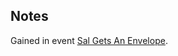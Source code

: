 {{Stub}}

{{CardPage
|quote = ???
|description = Gain 2 [[Influence]]. <br/> [[Hatch]] 6.
|cost = 1
|character = Sal
|rarity = Unique
|decktype = Negotiation
|cardtype = Item
|keywords = [[Influence]], [[Hatch]]
|special1 = Opened Admiralty Envelope
}}
==Notes==
Gained in event [[Sal Gets An Envelope]].